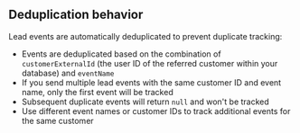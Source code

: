 ## Deduplication behavior

Lead events are automatically deduplicated to prevent duplicate tracking:

- Events are deduplicated based on the combination of `customerExternalId` (the user ID of the referred customer within your database) and `eventName`
- If you send multiple lead events with the same customer ID and event name, only the first event will be tracked
- Subsequent duplicate events will return `null` and won't be tracked
- Use different event names or customer IDs to track additional events for the same customer